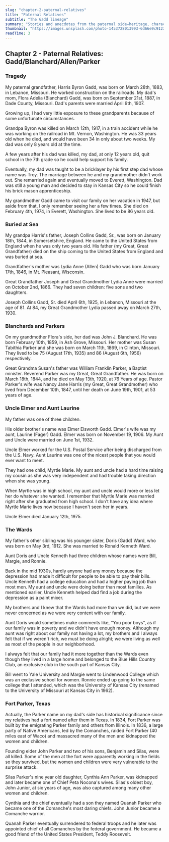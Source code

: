 ```yaml
---
slug: "chapter-2-paternal-relatives"
title: "Paternal Relatives"
subtitle: "The Gadd lineage"
summary: "Stories and anecdotes from the paternal side—heritage, character, and the traditions passed down through generations."
thumbnail: "https://images.unsplash.com/photo-1453728013993-6d66e9c9123a?auto=format&fit=crop&w=1200&h=675&q=80"
readTime: 3
---
```


## Chapter 2 - Paternal Relatives: Gadd/Blanchard/Allen/Parker

### Tragedy

My paternal grandfather, Harris Byron Gadd, was born on March 28th, 1883, in
Lebanon, Missouri. He worked construction on the railroads. My dad's mom, Flora
Adelia (Blanchard) Gadd, was born on September 21st, 1887, in Dade County,
Missouri. Dad's parents were married April 9th, 1907.

Growing up, I had very little exposure to these grandparents because of some
unfortunate circumstances.

Grandpa Byron was killed on March 12th, 1917, in a train accident while he was
working on the railroad in Mt. Vernon, Washington. He was 33 years old when he
died, and would have been 34 in only about two weeks. My dad was only 8 years
old at the time.

A few years after his dad was killed, my dad, at only 12 years old, quit school
in the 7th grade so he could help support his family.

Eventually, my dad was taught to be a bricklayer by his first step dad whose
name was Troy. The marriage between he and my grandmother didn't work out. She
remarried again and eventually moved to Everett, Washington. Dad was still a
young man and decided to stay in Kansas City so he could finish his brick mason
apprenticeship.

My grandmother Gadd came to visit our family on her vacation in 1947, but aside
from that, I only remember seeing her a few times. She died on February 4th,
1974, in Everett, Washington. She lived to be 86 years old.

### Buried at Sea

My grandpa Harris's father, Joseph Collins Gadd, Sr., was born on January 18th,
1844, in Somersetshire, England. He came to the United States from England when
he was only two years old. His father (my Great, Great Grandfather) died on the
ship coming to the United States from England and was buried at sea.

Grandfather's mother was Lydia Anne (Allen) Gadd who was born January 17th,
1846, in Mt. Pleasant, Wisconsin.

Great Grandfather Joseph and Great Grandmother Lydia Anne were married on
October 2nd, 1866. They had seven children: five sons and two daughters.

Joseph Collins Gadd, Sr. died April 6th, 1925, in Lebanon, Missouri at the age
of 81. At 84, my Great Grandmother Lydia passed away on March 27th, 1930.

### Blanchards and Parkers

On my grandmother Flora's side, her dad was John J. Blanchard. He was born
February 10th, 1859, in Ash Grove, Missouri. Her mother was Susan Tabithia
Parker and she was born on March 11th, 1869, in Clinton, Missouri. They lived to
be 75 (August 17th, 1935) and 86 (August 6th, 1956) respectively.

Great Grandma Susan's father was William Franklin Parker, a Baptist minister.
Reverend Parker was my Great, Great Grandfather. He was born on March 18th,
1844, and he died on May 13th, 1920, at 76 Years of age. Pastor Parker's wife
was Nancy Jane Harris (my Great, Great Grandmother) who lived from December
10th, 1847, until her death on June 19th, 1901, at 53 years of age.

### Uncle Elmer and Aunt Laurine

My father was one of three children.

His older brother's name was Elmer Elsworth Gadd. Elmer's wife was my aunt,
Laurine (Fager) Gadd. Elmer was born on November 19, 1906. My Aunt and Uncle
were married on June 1st, 1932.

Uncle Elmer worked for the U.S. Postal Service after being discharged from the
U.S. Navy. Aunt Laurine was one of the nicest people that you would ever want to
meet.

They had one child, Myrtle Marie. My aunt and uncle had a hard time raising my
cousin as she was very independent and had trouble taking direction when she was young.

When Myrtle was in high school, my aunt and uncle would more or less let her do
whatever she wanted. I remember that Myrtle Marie was married right after she
graduated from high school. I don't have any idea where Myrtle Marie lives now
because I haven't seen her in years.

Uncle Elmer died January 12th, 1975.

### The Wards

My father's other sibling was his younger sister, Doris (Gadd) Ward, who was
born on May 3rd, 1912. She was married to Ronald Kenneth Ward.

Aunt Doris and Uncle Kenneth had three children whose names were Bill, Margie,
and Ronnie.

Back in the mid 1930s, hardly anyone had any money because the depression had
made it difficult for people to be able to pay their bills. Uncle Kenneth had a
college education and had a higher paying job than most men. My aunt and uncle
were doing better than most families. As mentioned earlier, Uncle Kenneth helped
dad find a job during the depression as a paint mixer.

My brothers and I knew that the Wards had more than we did, but we were never
concerned as we were very content with our family.

Aunt Doris would sometimes make comments like, "You poor boys", as if our family
was in poverty and we didn't have enough money. Although my aunt was right about
our family not having a lot, my brothers and I always felt that if we weren't
rich, we must be doing alright; we were living as well as most of the people in
our neighborhood.

I always felt that our family had it more together than the Wards even though
they lived in a large home and belonged to the Blue Hills Country Club, an
exclusive club in the south part of Kansas City.

Bill went to Yale University and Margie went to Lindenwood College which was an
exclusive school for women. Ronnie ended up going to the same college that I
attended, which was the University of Kansas City (renamed to the University of
Missouri at Kansas City in 1962).

### Fort Parker, Texas

Actually, the Parker name on my dad's side has historical significance since my
relatives had a fort named after them in Texas. In 1834, Fort Parker was built
by the emigrating Parker family and others from Illinois. In 1836, a large party
of Native Americans, led by the Comanches, raided Fort Parker (40 miles east of
Waco) and massacred many of the men and kidnapped the women and children.

Founding elder John Parker and two of his sons, Benjamin and Silas, were all
killed. Some of the men at the fort were apparently working in the fields so
they survived, but the women and children were very vulnerable to the surprise
attack.

Silas Parker's nine year old daughter, Cynthia Ann Parker, was kidnapped and
later became one of Chief Peta Nocona's wives. Silas's oldest boy, John Junior,
at six years of age, was also captured among many other women and children.

Cynthia and the chief eventually had a son they named Quanah Parker who became
one of the Comanche's most daring chiefs. John Junior became a Comanche warrior.

Quanah Parker eventually surrendered to federal troops and he later was
appointed chief of all Comanches by the federal government. He became a good
friend of the United States President, Teddy Roosevelt.
